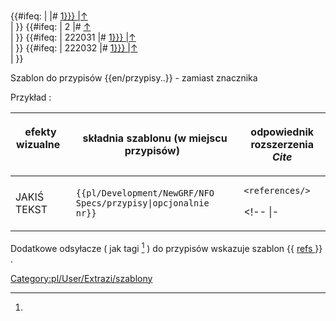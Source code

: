 <noinclude>{{pl/Development/NewGRF/inne strony|en= 
|pl=Template:pl/Development/NewGRF/NFO Specs/przypisy
}}</noinclude><!--
--><includeonly><!--
 ~ ~ ~ ~ ~ ~ ~ ~ ~ ~ koment początek ~ ~ ~ ~ ~ ~ ~ ~ ~ ~
--><!--
 ~ ~ ~ ~ ~ ~ ~ ~ ~ ~ początek ~ ~ ~ ~ ~ ~ ~ ~ ~ ~ 
--><br> <!--
-->{{#ifeq: {{{2|}}} <!--
 --> | <!--
 -->|# <span id="note-{{{2|1}}}" title="odsyłacz przypisu ref-{{{2|1}}}"><!--
 -->[[#ref-{{{2|1}}} |↑]]</span> &nbsp; {{pl/Development/NewGRF/NFO Specs/refs|text=Przypis|przypis=1 }} <br><!--
 --> | <!--
--> }} <!--
-->{{#ifeq: {{{1|}}} <!--
 --> | 2 <!--
 -->|# <span id="note-2" title="odsyłacz przypisu ref-2"><!--
 -->[[#ref-2 |↑]]</span> &nbsp; {{pl/Development/NewGRF/NFO Specs/refs|text=Przypis|przypis=1 }} <br><!--
 --> | <!--
--> }} <!--
-->{{#ifeq: {{{2|}}} <!--
--> | 222031<!--
-->|# <span id="note-5" title="odsyłacz przypisu ref-5"><!--
-->[[#ref-{{{2|1}}} |↑]]</span> &nbsp; {{pl/Development/NewGRF/NFO Specs/refs|text=Przypis|przypis=1}} <br><!--
--> | <!--
--> }} <!--
-->{{#ifeq: {{{2|}}} <!--
--> | 222032<!--
-->|# <span id="note-6" title="odsyłacz przypisu ref-6"><!--
-->[[#ref-{{{2|1}}} |↑]]</span> &nbsp; {{pl/Development/NewGRF/NFO Specs/refs|text=Przypis|przypis=1}} <br><!--
--> | <!--
--> }} <!--
--></includeonly><noinclude>

 

Szablon do przypisów <nowiki>{{en/przypisy..}}</nowiki> <!-- lub <nowiki>{{..refs..|name= | }}</nowiki>--> - zamiast znacznika <references> <!-- oraz <ref name=""> </ref> -->



Przykład<!--y-->:

{| 
! efekty wizualne &nbsp; &nbsp; &nbsp; &nbsp; !!składnia szablonu (w miejscu przypisów) &nbsp; !! odpowiednik rozszerzenia ''Cite'' 
|-
| style=vertical-align:middle<!--top--> |JAKIŚ TEKST{{pl/Development/NewGRF/NFO Specs/refs|text=<!--przypis-->|1}} 
| style=vertical-align:<!--bottom-->middle |<code><nowiki>{{pl/Development/NewGRF/NFO Specs/przypisy|opcjonalnie nr}}</nowiki></code> 
| style=vertical-align:<!--bottom-->middle |<!--<code>--><pre><references/></pre><!--</code>--> 
<!-- |- 
|<pre><ref name="słowo">jakiś tekst </ref></pre>||style=vertical-align:middle|<nowiki>{{extraZi/refs/Pl | name =słowo |jakiś test }}</nowiki> || style=vertical-align:middle |--><!--<h5 name=1 style="padding: 1px; white-space:nowrap;">--><!--{{extraZi/refs/Pl|name=słowo|--><!--|text=jakiś test--><!--2 }}--><!--</h5>--><!---->
|}

{{pl/Development/NewGRF/NFO Specs/przypisy}}

<!-- <ref name="slowo"/> #cite_note-slowo-1 #cite_ref-slowo_1-1 -->

Dodatkowe odsyłacze ( jak tagi <ref> </ref> ) do przypisów wskazuje szablon <nowiki>{{</nowiki> [[Template:pl/Development/NewGRF/NFO Specs/refs| refs ]] <nowiki>}}</nowiki> .

<!--<br><br><br><br><br><br><br><br><br><br> <br><br><br><br><br><br><br><br><br><br>-->

[[Category:pl/User/Extrazi/szablony]]
</noinclude>